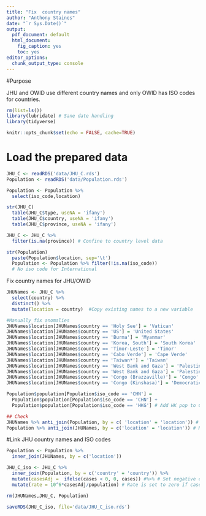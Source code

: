 ```yaml
---
title: "Fix  country names"
author: "Anthony Staines"
date: "`r Sys.Date()`"
output:
  pdf_document: default
  html_document: 
    fig_caption: yes
    toc: yes
editor_options:
  chunk_output_type: console
---
```


#Purpose

JHU and OWID use different country names and only OWID has ISO codes for countries.

```r
rm(list=ls())
library(lubridate) # Sane date handling
library(tidyverse)

knitr::opts_chunk$set(echo = FALSE, cache=TRUE)
```

# Load the prepared data

```r
JHU_C <- readRDS('data/JHU_C.rds')
Population <- readRDS('data/Population.rds')

Population <- Population %>%
  select(iso_code,location)
```

```r
str(JHU_C)
  table(JHU_C$type, useNA = 'ifany')
  table(JHU_C$country, useNA = 'ifany')
  table(JHU_C$province, useNA = 'ifany')

JHU_C <- JHU_C %>%
  filter(is.na(province)) # Confine to country level data

str(Population)
  paste(Population$location, sep='\t')
  Population <- Population %>% filter(!is.na(iso_code))
  # No iso code for International

```

Fix country names for JHU/OWID

```r
JHUNames <- JHU_C %>%
  select(country) %>%
  distinct() %>%
  mutate(location = country)  #Copy existing names to a new variable

#Manually fix anomalies
JHUNames$location[JHUNames$country == 'Holy See'] = 'Vatican'
JHUNames$location[JHUNames$country == 'US'] = 'United States'
JHUNames$location[JHUNames$country == 'Burma'] = 'Myanmar'
JHUNames$location[JHUNames$country == 'Korea, South'] = 'South Korea'
JHUNames$location[JHUNames$country == 'Timor-Leste'] = 'Timor'
JHUNames$location[JHUNames$country == 'Cabo Verde'] = 'Cape Verde'
JHUNames$location[JHUNames$country == 'Taiwan*'] = 'Taiwan'
JHUNames$location[JHUNames$country == 'West Bank and Gaza'] = 'Palestine'
JHUNames$location[JHUNames$country == 'West Bank and Gaza'] = 'Palestine'
JHUNames$location[JHUNames$country == 'Congo (Brazzaville)'] = 'Congo'
JHUNames$location[JHUNames$country == 'Congo (Kinshasa)'] = 'Democratic Republic of Congo'

Population$population[Population$iso_code == 'CHN'] =
  Population$population[Population$iso_code == 'CHN'] +
  Population$population[Population$iso_code == 'HKG'] # Add HK pop to China

## Check
JHUNames %>% anti_join(Population, by = c( 'location' = 'location')) # Two ships
Population %>% anti_join(JHUNames, by = c('location' = 'location')) # HK and World
```


#Link JHU country names and ISO codes
```r
Population <- Population %>%
  inner_join(JHUNames, by = c('location'))

JHU_C_iso <- JHU_C %>%
  inner_join(Population, by = c('country' = 'country')) %>%
  mutate(casesAdj =  ifelse(cases < 0, 0, cases)) #%>% # Set negative cases to 0
  mutate(rate = 10^6*casesAdj/population) # Rate is set to zero if case numbers under 0

rm(JHUNames,JHU_C, Population)
```

```r
saveRDS(JHU_C_iso, file='data/JHU_C_iso.rds')

```